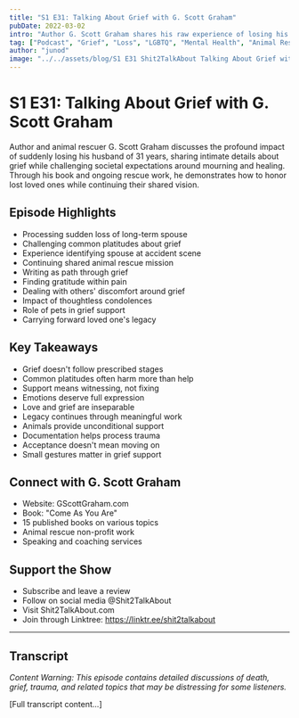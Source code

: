 ```yaml
---
title: "S1 E31: Talking About Grief with G. Scott Graham"
pubDate: 2022-03-02
intro: "Author G. Scott Graham shares his raw experience of losing his husband of 31 years, challenging common misconceptions about grief while discussing his book 'Come As You Are' and his journey of keeping his husband's memory alive through animal rescue work."
tag: ["Podcast", "Grief", "Loss", "LGBTQ", "Mental Health", "Animal Rescue", "Writing", "Healing", "Relationships", "Support Systems"]
author: "junod"
image: "../../assets/blog/S1 E31 Shit2TalkAbout Talking About Grief with G. Scott Graham.png"
---
```


# S1 E31: Talking About Grief with G. Scott Graham

Author and animal rescuer G. Scott Graham discusses the profound impact of suddenly losing his husband of 31 years, sharing intimate details about grief while challenging societal expectations around mourning and healing. Through his book and ongoing rescue work, he demonstrates how to honor lost loved ones while continuing their shared vision.

## Episode Highlights

- Processing sudden loss of long-term spouse
- Challenging common platitudes about grief
- Experience identifying spouse at accident scene
- Continuing shared animal rescue mission
- Writing as path through grief
- Finding gratitude within pain
- Dealing with others' discomfort around grief
- Impact of thoughtless condolences
- Role of pets in grief support
- Carrying forward loved one's legacy

## Key Takeaways

- Grief doesn't follow prescribed stages
- Common platitudes often harm more than help
- Support means witnessing, not fixing
- Emotions deserve full expression
- Love and grief are inseparable
- Legacy continues through meaningful work
- Animals provide unconditional support
- Documentation helps process trauma
- Acceptance doesn't mean moving on
- Small gestures matter in grief support

## Connect with G. Scott Graham

- Website: GScottGraham.com
- Book: "Come As You Are"
- 15 published books on various topics
- Animal rescue non-profit work
- Speaking and coaching services

## Support the Show

- Subscribe and leave a review
- Follow on social media @Shit2TalkAbout
- Visit Shit2TalkAbout.com
- Join through Linktree: https://linktr.ee/shit2talkabout

---

## Transcript

*Content Warning: This episode contains detailed discussions of death, grief, trauma, and related topics that may be distressing for some listeners.*

[Full transcript content...]